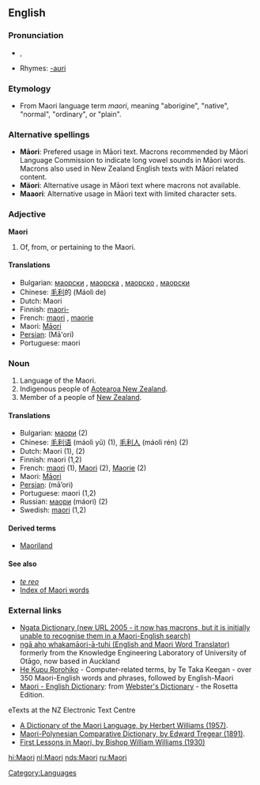 {{interwiktionary|code=mi}}
==English==
{{wikipedia}}

===Pronunciation===
* {{IPA|/ˈmaʊri/}}, {{SAMPA|/"maUri/}}
*Rhymes: [[Rhymes:English:-aʊri|-aʊri]]

===Etymology===
*From Maori language term ''maori'', meaning "aborigine", "native", "normal", "ordinary", or "plain".

===Alternative spellings===
*'''Māori''': Prefered usage in Māori text. Macrons recommended by Māori Language Commission to indicate long vowel sounds in Māori words. Macrons also used in New Zealand English texts with Māori related content.
*'''Mäori''': Alternative usage in Māori text where macrons not available.
*'''Maaori''': Alternative usage in Māori text with limited character sets.

===Adjective===
'''Maori'''

# Of, from, or pertaining to the Maori.

====Translations====
*Bulgarian: [[маорски]] {{m}}, [[маорска]] {{f}}, [[маорско]] {{n}}, [[маорски]] {{p}}
*Chinese: [[毛利]]的 (Máolì de)
*Dutch: Maori
*Finnish: [[maori-]]
*French: [[maori]] {{m}}, [[maorie]] {{f}}
*Maori: [[Māori]]
*[[Persian]]: {{FAchar|[[مائوری]]}} (Mā'ori)
*Portuguese: maori

===Noun===
{{en-noun|Maori|-}}

# Language of the Maori.
# Indigenous people of [[Aotearoa New Zealand]].
# Member of a people of [[New Zealand]].

====Translations====
{{rfc-trans}}
*Bulgarian: [[маори]] {{p}} (2)
*Chinese: [[毛利语]] (máolì yǔ) (1), [[毛利人]] (máolì rén) (2)
*Dutch: Maori {{n}} (1), {{mf}} (2)
*Finnish: maori (1,2)
*French: [[maori]] {{m}} (1), [[Maori]] {{m}} (2), [[Maorie]] {{f}} (2)
*Maori: [[Māori]]
*[[Persian]]: {{FAchar|[[مائوری]]}} (mā’ori)
*Portuguese: maori (1,2)
*Russian: [[маори]] (máori) {{mf}} (2)
*Swedish: [[maori]] (1,2)

====Derived terms====
*[[Maoriland]]

====See also====
*''[[te reo]]''
*[[Wiktionary:Maori_index|Index of Maori words]]

===External links===
*[http://www.learningmedia.co.nz/nz/online/ngata/ Ngata Dictionary (new URL 2005 - it now has macrons, but it is initially unable to recognise them in a Maori-English search)] <!-- Robin wrote to Learning Media about it a second time on 25 May -->
*[http://translator.kedri.info ngā aho whakamāori-ā-tuhi (English and Maori Word Translator)] formerly from the Knowledge Engineering Laboratory of University of Otāgo, now based in Auckland 
*[http://www.cs.waikato.ac.nz/~tetaka/kupurorohiko.htm He Kupu Rorohiko] - Computer-related terms, by Te Taka Keegan - over 350 Maori-English words and phrases, followed by English-Maori
*[http://www.websters-online-dictionary.org/definition/Maori-english/ Maori - English Dictionary]: from [http://www.websters-online-dictionary.org/ Webster's Dictionary] - the Rosetta Edition.
{{ethnologue|code=mri}}
;eTexts at the NZ Electronic Text Centre
*[http://www.nzetc.org/tm/scholarly/tei-WillDict.html A Dictionary of the Maori Language, by Herbert Williams (1957)].
*[http://www.nzetc.org/tm/scholarly/tei-TreMaor.html Maori-Polynesian Comparative Dictionary, by Edward Tregear (1891)].
*[http://www.nzetc.org/tm/scholarly/tei-WilFirs.html First Lessons in Maori, by Bishop William Williams (1930)]

[[Category:Languages]]

[[hi:Maori]]
[[nl:Maori]]
[[nds:Maori]]
[[ru:Maori]]